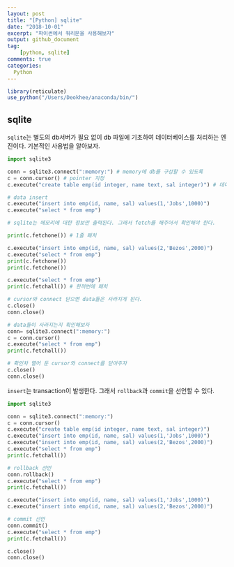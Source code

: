```yaml
---
layout: post
title: "[Python] sqlite"
date: "2018-10-01"
excerpt: "파이썬에서 쿼리문을 사용해보자"
output: github_document
tag:
    [python, sqlite]
comments: true
categories:
  Python
---
```



```r
library(reticulate)
use_python("/Users/Deokhee/anaconda/bin/")
```

## sqlite

`sqlite`는 별도의 db서버가 필요 없이 db 파일에 기초하여 데이터베이스를 처리하는 엔진이다. 기본적인 사용법을 알아보자.

```python
import sqlite3

conn = sqlite3.connect(":memory:") # memory에 db를 구성할 수 있도록 
c = conn.cursor() # pointer 지정
c.execute("create table emp(id integer, name text, sal integer)") # 데이터를 저장할 수 있는 테이블 구성

# data insert
c.execute("insert into emp(id, name, sal) values(1,'Jobs',1000)")
c.execute("select * from emp") 

# sqlite는 메모리에 대한 정보만 출력된다. 그래서 fetch를 해주어서 확인해야 한다.

print(c.fetchone()) # 1줄 패치

c.execute("insert into emp(id, name, sal) values(2,'Bezos',2000)")
c.execute("select * from emp")
print(c.fetchone())
print(c.fetchone())

c.execute("select * from emp") 
print(c.fetchall()) # 한꺼번에 패치

# cursor와 connect 닫으면 data들은 사라지게 된다.
c.close() 
conn.close()

# data들이 사라지는지 확인해보자
conn= sqlite3.connect(":memory:")
c = conn.cursor()
c.execute("select * from emp") 
print(c.fetchall())

# 확인차 열어 둔 cursor와 connect를 닫아주자
c.close() 
conn.close()
```

`insert`는 transaction이 발생한다. 그래서 `rollback`과 `commit`을 선언할 수 있다.

```python
import sqlite3

conn = sqlite3.connect(":memory:") 
c = conn.cursor()
c.execute("create table emp(id integer, name text, sal integer)")
c.execute("insert into emp(id, name, sal) values(1,'Jobs',1000)")
c.execute("insert into emp(id, name, sal) values(2,'Bezos',2000)")
c.execute("select * from emp")
print(c.fetchall())

# rollback 선언
conn.rollback() 
c.execute("select * from emp") 
print(c.fetchall())

c.execute("insert into emp(id, name, sal) values(1,'Jobs',1000)")
c.execute("insert into emp(id, name, sal) values(2,'Bezos',2000)")

# commit 선언
conn.commit()
c.execute("select * from emp") 
print(c.fetchall())

c.close() 
conn.close()
```


